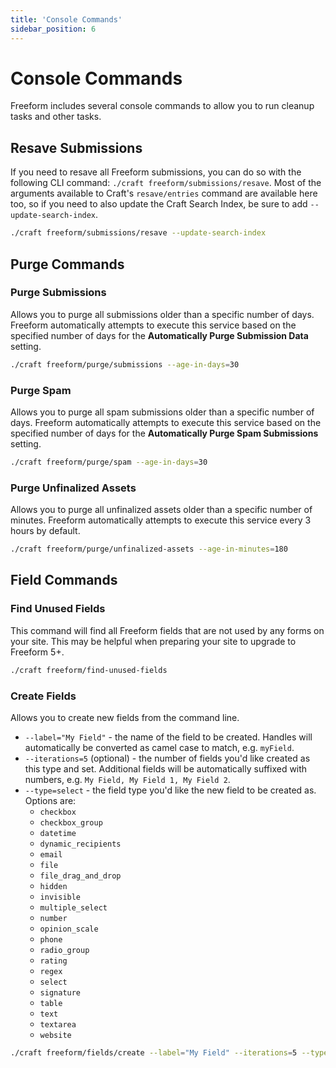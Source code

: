 ```yaml
---
title: 'Console Commands'
sidebar_position: 6
---
```



# Console Commands

Freeform includes several console commands to allow you to run cleanup tasks and other tasks.

## Resave Submissions<Badge type="feature" text="4.1.16+" />

If you need to resave all Freeform submissions, you can do so with the following CLI command: `./craft freeform/submissions/resave`. Most of the arguments available to Craft's `resave/entries` command are available here too, so if you need to also update the Craft Search Index, be sure to add `--update-search-index`.

```sh
./craft freeform/submissions/resave --update-search-index
```

## Purge Commands

### Purge Submissions<Badge type="pro" text="Pro" />

Allows you to purge all submissions older than a specific number of days. Freeform automatically attempts to execute this service based on the specified number of days for the **Automatically Purge Submission Data** setting.

```sh
./craft freeform/purge/submissions --age-in-days=30
```

### Purge Spam

Allows you to purge all spam submissions older than a specific number of days. Freeform automatically attempts to execute this service based on the specified number of days for the **Automatically Purge Spam Submissions** setting.

```sh
./craft freeform/purge/spam --age-in-days=30
```

### Purge Unfinalized Assets

Allows you to purge all unfinalized assets older than a specific number of minutes. Freeform automatically attempts to execute this service every 3 hours by default.

```sh
./craft freeform/purge/unfinalized-assets --age-in-minutes=180
```

## Field Commands

### Find Unused Fields<Badge type="feature" text="4.1.26+" />

This command will find all Freeform fields that are not used by any forms on your site. This may be helpful when preparing your site to upgrade to Freeform 5+.

```sh
./craft freeform/find-unused-fields
```

### Create Fields

Allows you to create new fields from the command line.

- `--label="My Field"` - the name of the field to be created. Handles will automatically be converted as camel case to match, e.g. `myField`.
- `--iterations=5` (optional) - the number of fields you'd like created as this type and set. Additional fields will be automatically suffixed with numbers, e.g. `My Field, My Field 1, My Field 2`.
- `--type=select` - the field type you'd like the new field to be created as. Options are:
  - `checkbox`
  - `checkbox_group`
  - `datetime`
  - `dynamic_recipients`
  - `email`
  - `file`
  - `file_drag_and_drop`
  - `hidden`
  - `invisible`
  - `multiple_select`
  - `number`
  - `opinion_scale`
  - `phone`
  - `radio_group`
  - `rating`
  - `regex`
  - `select`
  - `signature`
  - `table`
  - `text`
  - `textarea`
  - `website`

```sh
./craft freeform/fields/create --label="My Field" --iterations=5 --type=select
```
